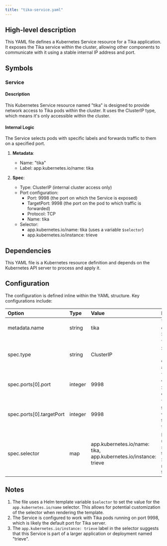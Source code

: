 ```yaml
---
title: "tika-service.yaml"
---
```


## High-level description
This YAML file defines a Kubernetes Service resource for a Tika application. It exposes the Tika service within the cluster, allowing other components to communicate with it using a stable internal IP address and port.

## Symbols

### Service
#### Description
This Kubernetes Service resource named "tika" is designed to provide network access to Tika pods within the cluster. It uses the ClusterIP type, which means it's only accessible within the cluster.

#### Internal Logic
The Service selects pods with specific labels and forwards traffic to them on a specified port.

1. **Metadata**: 
   - Name: "tika"
   - Label: app.kubernetes.io/name: tika

2. **Spec**:
   - Type: ClusterIP (internal cluster access only)
   - Port configuration:
     - Port: 9998 (the port on which the Service is exposed)
     - TargetPort: 9998 (the port on the pod to which traffic is forwarded)
     - Protocol: TCP
     - Name: tika
   - Selector:
     - app.kubernetes.io/name: tika (uses a variable `$selector`)
     - app.kubernetes.io/instance: trieve

## Dependencies
This YAML file is a Kubernetes resource definition and depends on the Kubernetes API server to process and apply it.

## Configuration
The configuration is defined inline within the YAML structure. Key configurations include:

| Option | Type | Value | Description |
|:-------|:-----|:------|:------------|
| metadata.name | string | tika | The name of the Service |
| spec.type | string | ClusterIP | The type of Service (internal cluster access) |
| spec.ports[0].port | integer | 9998 | The port on which the Service is exposed |
| spec.ports[0].targetPort | integer | 9998 | The port on the pod to which traffic is forwarded |
| spec.selector | map | app.kubernetes.io/name: tika, app.kubernetes.io/instance: trieve | Labels used to select pods that this Service will route traffic to |

## Notes
1. The file uses a Helm template variable `$selector` to set the value for the `app.kubernetes.io/name` selector. This allows for potential customization of the selector when rendering the template.
2. The Service is configured to work with Tika pods running on port 9998, which is likely the default port for Tika server.
3. The `app.kubernetes.io/instance: trieve` label in the selector suggests that this Service is part of a larger application or deployment named "trieve".
